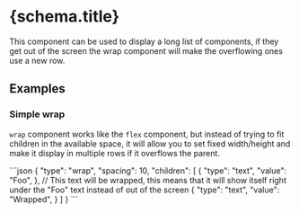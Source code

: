
# {schema.title}

This component can be used to display a long list of components, if they get out of the screen the wrap component will make the overflowing ones use a new row.

## Examples

### Simple wrap
`wrap` component works like the `flex` component, but instead of trying to fit children in the available space, it will allow you to set fixed width/height and make it display in multiple rows if it overflows the parent.

<CodeBlock>
```json
{
    "type": "wrap",
    "spacing": 10,
    "children": [
        {
            "type": "text",
            "value": "Foo",
        },
        // This text will be wrapped, this means that it will show itself right under the "Foo" text instead of out of the screen
        {
            "type": "text",
            "value": "Wrapped",
        }
    ]
}
```
</CodeBlock>

<PropertyTable schema={schema}/>
